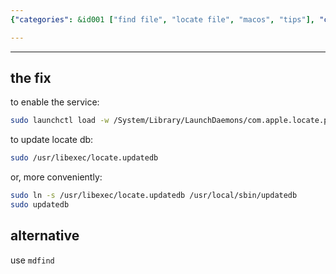 ```yaml
---
{"categories": &id001 ["find file", "locate file", "macos", "tips"], "category": "Software Troubleshooting", "date": "2022-08-07 05:34:18", "description": "This article compares two methods for fixing and updating the locate command in MacOS. Comment A utilizes a launch daemon and terminal commands, while Comment B suggests repairing it using &grave;mdfind&grave; terminal commands.", "tags": *id001, "title": "MacOS locate fix and alternative"}

---
```


------

## the fix

to enable the service:
```bash
sudo launchctl load -w /System/Library/LaunchDaemons/com.apple.locate.plist

```

to update locate db:
```bash
sudo /usr/libexec/locate.updatedb

```

or, more conveniently:
```bash
sudo ln -s /usr/libexec/locate.updatedb /usr/local/sbin/updatedb
sudo updatedb

```

## alternative

use `mdfind`

